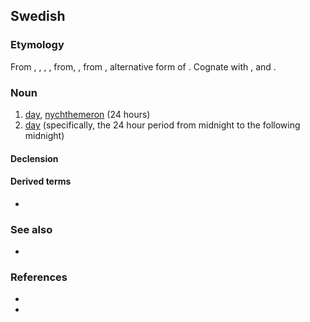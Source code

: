 ==Swedish==

===Etymology===
From {{inh|sv|gmq-osw|dygn}}, {{m|gmq-osw|dyghn}}, {{m|gmq-osw|døgn}}, {{m|gmq-osw|døghn}}, from, {{inh|sv|non|dǫgn}}, from {{inh|sv|gem-pro|*dōgin-}}, alternative form of {{m|gem-pro|*dōg-}}. Cognate with {{cog|da|døgn}}, {{cog|nb|døgn}} and {{cog|nn|døgn}}.

===Noun===
{{sv-noun|n}}

# [[day]], [[nychthemeron]] (24 hours)
# [[day]] (specifically, the 24 hour period from midnight to the following midnight)

====Declension====
{{sv-infl-noun-n-zero}}

====Derived terms====
* {{l|sv|dygna}}

===See also===
* {{l|sv|dag}}

===References===
* {{R:runeberg.org|0197.html dygn}}
* {{R:SAOB online}}
